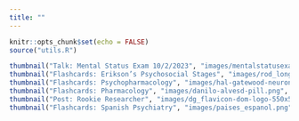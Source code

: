 ```yaml
---
title: ""
---
```


<link rel="icon" type="image/png" href="image/dg_flavicon-dom-logo-550x550-NoBackground.png">

```r
knitr::opts_chunk$set(echo = FALSE)
source("utils.R")
```

```r
thumbnail("Talk: Mental Status Exam 10/2/2023", "images/mentalstatusexam.png", "https://bit.ly/mentalstatusexam")
thumbnail("Flashcards: Erikson’s Psychosocial Stages", "images/rod_long_unsplash.png", "eriksons_stages.html")
thumbnail("Flashcards: Psychopharmacology", "images/hal-gatewood-neuron.png","")
thumbnail("Flashcards: Pharmacology", "images/danilo-alvesd-pill.png", "pharmacology_anki.html")
thumbnail("Post: Rookie Researcher", "images/dg_flavicon-dom-logo-550x550-NoBackground.png", "rookie_researcher.html")
thumbnail("Flashcards: Spanish Psychiatry", "images/paises_espanol.png", "")
```
